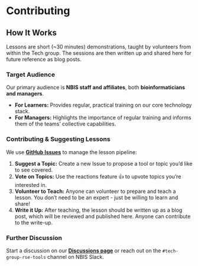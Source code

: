 # Contributing

## How It Works

Lessons are short (~30 minutes) demonstrations, taught by volunteers from within the Tech group.
The sessions are then written up and shared here for future reference as blog posts.

### Target Audience

Our primary audience is **NBIS staff and affiliates**, both **bioinformaticians and managers**.

* **For Learners:** Provides regular, practical training on our core technology stack.
* **For Managers:** Highlights the importance of regular training and informs them of the teams' collective capabilities.

### Contributing & Suggesting Lessons

We use **[GitHub Issues](https://github.com/NBISweden/Training-Tech-shorts/issues)** to manage the lesson pipeline:

1. **Suggest a Topic:** Create a new Issue to propose a tool or topic you'd like to see covered.
2. **Vote on Topics:** Use the reactions feature 👍 to upvote topics you're interested in.
3. **Volunteer to Teach:** Anyone can volunteer to prepare and teach a lesson. You don't need to be an expert - just be willing to learn and share!
4. **Write it Up:** After teaching, the lesson should be written up as a blog post, which will be reviewed and published here. Anyone can contribute to the write-up.

### Further Discussion

Start a discussion on our **[Discussions page](https://github.com/NBISweden/Training-Tech-shorts/discussions)**
or reach out on the `#tech-group-rse-tools` channel on NBIS Slack.
